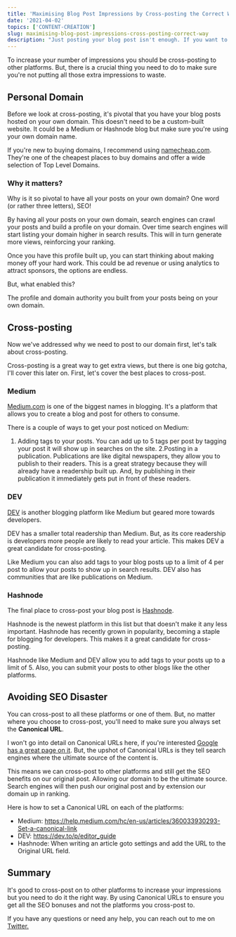 ```yaml
---
title: 'Maximising Blog Post Impressions by Cross-posting the Correct Way'
date: '2021-04-02'
topics: ['CONTENT-CREATION']
slug: maximising-blog-post-impressions-cross-posting-correct-way
description: "Just posting your blog post isn't enough. If you want to get more post impressions you need to be cross-posting. Here's how to do it the right way."
---
```


To increase your number of impressions you should be cross-posting to other platforms. But, there is a crucial thing you need to do to make sure you're not putting all those extra impressions to waste.

## Personal Domain

Before we look at cross-posting, it's pivotal that you have your blog posts hosted on your own domain. This doesn't need to be a custom-built website. It could be a Medium or Hashnode blog but make sure you're using your own domain name.

If you're new to buying domains, I recommend using [namecheap.com](https://namecheap.com/). They're one of the cheapest places to buy domains and offer a wide selection of Top Level Domains.

### Why it matters?

Why is it so pivotal to have all your posts on your own domain? One word (or rather three letters), SEO!

By having all your posts on your own domain, search engines can crawl your posts and build a profile on your domain. Over time search engines will start listing your domain higher in search results. This will in turn generate more views, reinforcing your ranking.

Once you have this profile built up, you can start thinking about making money off your hard work. This could be ad revenue or using analytics to attract sponsors, the options are endless.

But, what enabled this?

The profile and domain authority you built from your posts being on your own domain.

## Cross-posting

Now we've addressed why we need to post to our domain first, let's talk about cross-posting.

Cross-posting is a great way to get extra views, but there is one big gotcha, I'll cover this later on. First, let's cover the best places to cross-post.

### Medium

[Medium.com](https://medium.com/) is one of the biggest names in blogging. It's a platform that allows you to create a blog and post for others to consume.

There is a couple of ways to get your post noticed on Medium:

1. Adding tags to your posts. You can add up to 5 tags per post by tagging your post it will show up in searches on the site.
   2.Posting in a publication. Publications are like digital newspapers, they allow you to publish to their readers. This is a great strategy because they will already have a readership built up. And, by publishing in their publication it immediately gets put in front of these readers.

### DEV

[DEV](https://dev.to/) is another blogging platform like Medium but geared more towards developers.

DEV has a smaller total readership than Medium. But, as its core readership is developers more people are likely to read your article. This makes DEV a great candidate for cross-posting.

Like Medium you can also add tags to your blog posts up to a limit of 4 per post to allow your posts to show up in search results. DEV also has communities that are like publications on Medium.

### Hashnode

The final place to cross-post your blog post is [Hashnode](https://hashnode.com/).

Hashnode is the newest platform in this list but that doesn't make it any less important. Hashnode has recently grown in popularity, becoming a staple for blogging for developers. This makes it a great candidate for cross-posting.

Hashnode like Medium and DEV allow you to add tags to your posts up to a limit of 5. Also, you can submit your posts to other blogs like the other platforms.

## Avoiding SEO Disaster

You can cross-post to all these platforms or one of them. But, no matter where you choose to cross-post, you'll need to make sure you always set the **Canonical URL**.

I won't go into detail on Canonical URLs here, if you're interested [Google has a great page on it](https://developers.google.com/search/docs/advanced/crawling/consolidate-duplicate-urls). But, the upshot of Canonical URLs is they tell search engines where the ultimate source of the content is.

This means we can cross-post to other platforms and still get the SEO benefits on our original post. Allowing our domain to be the ultimate source. Search engines will then push our original post and by extension our domain up in ranking.

Here is how to set a Canonical URL on each of the platforms:

- Medium: https://help.medium.com/hc/en-us/articles/360033930293-Set-a-canonical-link
- DEV: https://dev.to/p/editor_guide
- Hashnode: When writing an article goto settings and add the URL to the Original URL field.

## Summary

It's good to cross-post on to other platforms to increase your impressions but you need to do it the right way. By using Canonical URLs to ensure you get all the SEO bonuses and not the platforms you cross-post to.

If you have any questions or need any help, you can reach out to me on [Twitter.](https://twitter.com/MrConerMurphy)
